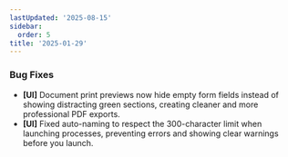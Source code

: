 ```yaml
---
lastUpdated: '2025-08-15'
sidebar:
  order: 5
title: '2025-01-29'
---
```


### Bug Fixes

- **[UI]** Document print previews now hide empty form fields instead of showing distracting green sections, creating cleaner and more professional PDF exports.
- **[UI]** Fixed auto-naming to respect the 300-character limit when launching processes, preventing errors and showing clear warnings before you launch.